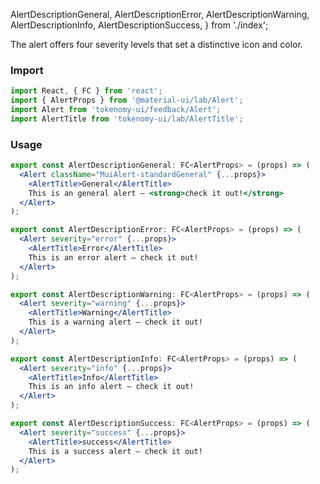   AlertDescriptionGeneral,
  AlertDescriptionError,
  AlertDescriptionWarning,
  AlertDescriptionInfo,
  AlertDescriptionSuccess,
} from './index';

<Title>Alert Types</Title>
<Subtitle>
  The alert offers four severity levels that set a distinctive icon and color.
</Subtitle>

### Import

```jsx
import React, { FC } from 'react';
import { AlertProps } from '@material-ui/lab/Alert';
import Alert from 'tokenomy-ui/feedback/Alert';
import AlertTitle from 'tokenomy-ui/lab/AlertTitle';
```

### Usage

<AlertDescriptionGeneral />

```jsx
export const AlertDescriptionGeneral: FC<AlertProps> = (props) => (
  <Alert className="MuiAlert-standardGeneral" {...props}>
    <AlertTitle>General</AlertTitle>
    This is an general alert — <strong>check it out!</strong>
  </Alert>
);
```

<AlertDescriptionError />

```jsx
export const AlertDescriptionError: FC<AlertProps> = (props) => (
  <Alert severity="error" {...props}>
    <AlertTitle>Error</AlertTitle>
    This is an error alert — check it out!
  </Alert>
);
```

<AlertDescriptionWarning />

```jsx
export const AlertDescriptionWarning: FC<AlertProps> = (props) => (
  <Alert severity="warning" {...props}>
    <AlertTitle>Warning</AlertTitle>
    This is a warning alert — check it out!
  </Alert>
);
```

<AlertDescriptionInfo />

```jsx
export const AlertDescriptionInfo: FC<AlertProps> = (props) => (
  <Alert severity="info" {...props}>
    <AlertTitle>Info</AlertTitle>
    This is an info alert — check it out!
  </Alert>
);
```

<AlertDescriptionSuccess />

```jsx
export const AlertDescriptionSuccess: FC<AlertProps> = (props) => (
  <Alert severity="success" {...props}>
    <AlertTitle>success</AlertTitle>
    This is a success alert — check it out!
  </Alert>
);
```
